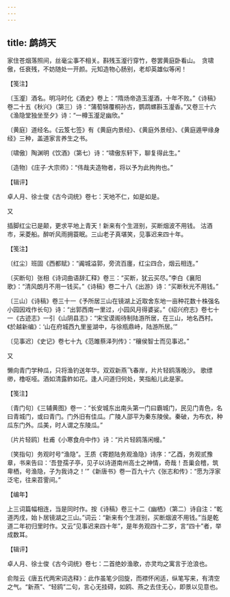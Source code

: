 ```yaml
---
---
---
```

title: 鹧鸪天
---







家住苍烟落照间，丝毫尘事不相关。斟残玉瀣行穿竹，卷罢黄庭卧看山。　贪啸傲，任衰残，不妨随处一开颜。元知造物心肠别，老却英雄似等闲！

【笺注】

〔玉瀣〕酒名。明冯时化《酒史》卷上：“隋炀帝造玉瀣酒，十年不败。”《诗稿》卷二十五《秋兴》（第三）诗：“蒲萄锦覆桐孙古，鹦鹉螺斟玉瀣香。”又卷三十六《渔隐堂独坐至夕》诗：“一樽玉瀣足幽欣。”

〔黄庭〕道经名。《云笈七签》有《黄庭内景经》、《黄庭外景经》、《黄庭遁甲缘身经》三种，盖道家言养生之书。

〔啸傲〕陶渊明《饮酒》（第七）诗：“啸傲东轩下，聊复得此生。”

〔造物〕《庄子·大宗师》：“伟哉夫造物者，将以予为此拘拘也。”

【辑评】

卓人月、徐士俊《古今词统》卷七：天地不仁，如是如是。





又


插脚红尘已是颠，更求平地上青天！新来有个生涯别，买断烟波不用钱。 沽酒市，采菱船。醉听风雨拥蓑眠。三山老子真堪笑，见事迟来四十年。

【笺注】

〔红尘〕班固《西都赋》：“阗城溢郭，旁流百廛，红尘四合，烟云相连。”

〔买断句〕张相《诗词曲语辞汇释》卷三：“买断，犹云买尽。”李白《襄阳歌》：“清风朗月不用一钱买。”《诗稿》卷二十八《出游》诗：“买断秋光不用钱。”

〔三山〕《诗稿》卷三十一《予所居三山在镜湖上近取舍东地一亩种花数十株强名小园因戏作长句》诗：“出郭西南一里过，小园风月得婆娑。”《绍兴府志》卷七十一《古迹志》一引《山阴县志》：“宋宝谟阁待制陆游所居，在三山，地名西村。《於越新编》：‘山在府城西九里鉴湖中，与徐瓶鼎峙，陆游所居。’”

〔见事迟〕《史记》卷七十九《范雎蔡泽列传》：“穰侯智士而见事迟。”





又


懒向青门学种瓜，只将渔钓送年华。双双新燕飞春岸，片片轻鸥落晚沙。 歌缥缈，橹呕哑。酒如清露鲊如花。逢人问道归何处，笑指船儿此是家。

【笺注】

〔青门句〕《三辅黄图》卷一：“长安城东出南头第一门曰霸城门，民见门青色，名曰青城门，或曰青门。门外旧有佳瓜。广陵人邵平为秦东陵侯。秦破，为布衣，种瓜东门外。瓜美，时人谓之东陵瓜。”

〔片片轻鸥〕杜甫《小寒食舟中作》诗：“片片轻鸥落闲幔。”

〔笑指句〕务观时号“渔隐”。王质《寄题陆务观渔隐》诗序：“乙酉，务观贰豫章，书来告曰：‘吾登孺子亭，见子以诗道南州高士之神情，奇哉！吾巢会稽，筑卑栖，号渔隐，子为我诗之！’”《新唐书》卷一百九十六《张志和传》：“愿为浮家泛宅，往来苕霅间。”

【编年】

上三词篇幅相连，当是同时作。按《诗稿》卷三十二《幽栖》（第二）诗自注：“乾道丙戌，始卜居镜湖之三山。”词云：“新来有个生涯别，买断烟波不用钱。”当是乾道二年初归里时作。又云“见事迟来四十年”，是年务观四十二岁，言“四十”者，举成数耳。

【辑评】

卓人月、徐士俊《古今词统》卷七：二首绝妙渔歌，亦灵均之寓言于沧浪也。

俞陛云《唐五代两宋词选释》：此作虽笔少回旋，而襟怀闲适，纵笔写来，有清空之气。“新燕”、“轻鸥”二句，言心无挂碍，如鸥、燕之去住无心，即景以见意也。